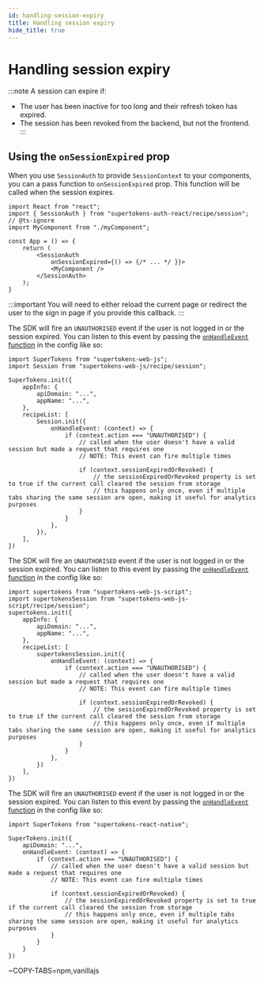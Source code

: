 ```yaml
---
id: handling-session-expiry
title: Handling session expiry
hide_title: true
---
```



<!-- COPY DOCS -->
<!-- ./thirdpartyemailpassword/common-customizations/sessions/handling-session-expiry.mdx -->



# Handling session expiry

:::note
A session can expire if:
- The user has been inactive for too long and their refresh token has expired.
- The session has been revoked from the backend, but not the frontend.
:::

## Using the `onSessionExpired` prop
When you use `SessionAuth` to provide `SessionContext` to your components,
you can a pass function to `onSessionExpired` prop. This function will be called when the session expires.

<FrontendSDKTabs>
<TabItem value="reactjs">

```tsx
import React from "react";
import { SessionAuth } from "supertokens-auth-react/recipe/session";
// @ts-ignore
import MyComponent from "./myComponent";

const App = () => {
    return (
        <SessionAuth
            onSessionExpired={() => {/* ... */ }}>
            <MyComponent />
        </SessionAuth>
    );
}
```

:::important
You will need to either reload the current page or redirect the user to the sign in page if you provide this callback.
:::


</TabItem>
<TabItem value="vanillajs">

<NpmOrScriptTabs>
<TabItem value="npm">

The SDK will fire an `UNAUTHORISED` event if the user is not logged in or the session expired. You can listen to this event by passing the [`onHandleEvent` function](../../advanced-customizations/frontend-hooks/handle-event) in the config like so:

```tsx
import SuperTokens from "supertokens-web-js";
import Session from "supertokens-web-js/recipe/session";

SuperTokens.init({
    appInfo: {
        apiDomain: "...",
        appName: "...",
    },
    recipeList: [
        Session.init({
            onHandleEvent: (context) => {
                if (context.action === "UNAUTHORISED") {
                    // called when the user doesn't have a valid session but made a request that requires one
                    // NOTE: This event can fire multiple times

                    if (context.sessionExpiredOrRevoked) {
                        // the sessionExpiredOrRevoked property is set to true if the current call cleared the session from storage
                        // this happens only once, even if multiple tabs sharing the same session are open, making it useful for analytics purposes
                    }
                }
            },
        }),
    ],
})
```

</TabItem>
<TabItem value="script">

The SDK will fire an `UNAUTHORISED` event if the user is not logged in or the session expired. You can listen to this event by passing the [`onHandleEvent` function](../../advanced-customizations/frontend-hooks/handle-event) in the config like so:

```tsx
import supertokens from "supertokens-web-js-script";
import supertokensSession from "supertokens-web-js-script/recipe/session";
supertokens.init({
    appInfo: {
        apiDomain: "...",
        appName: "...",
    },
    recipeList: [
        supertokensSession.init({
            onHandleEvent: (context) => {
                if (context.action === "UNAUTHORISED") {
                    // called when the user doesn't have a valid session but made a request that requires one
                    // NOTE: This event can fire multiple times

                    if (context.sessionExpiredOrRevoked) {
                        // the sessionExpiredOrRevoked property is set to true if the current call cleared the session from storage
                        // this happens only once, even if multiple tabs sharing the same session are open, making it useful for analytics purposes
                    }
                }
            },
        })
    ],
})
```

</TabItem>
</NpmOrScriptTabs>

</TabItem>
<TabItem value="react-native">

The SDK will fire an `UNAUTHORISED` event if the user is not logged in or the session expired. You can listen to this event by passing the [`onHandleEvent` function](../../advanced-customizations/frontend-hooks/handle-event) in the config like so:

```tsx
import SuperTokens from "supertokens-react-native";

SuperTokens.init({
    apiDomain: "...",
    onHandleEvent: (context) => {
        if (context.action === "UNAUTHORISED") {
            // called when the user doesn't have a valid session but made a request that requires one
            // NOTE: This event can fire multiple times

            if (context.sessionExpiredOrRevoked) {
                // the sessionExpiredOrRevoked property is set to true if the current call cleared the session from storage
                // this happens only once, even if multiple tabs sharing the same session are open, making it useful for analytics purposes
            }
        }
    }
})
```

</TabItem>

<TabItem value="angular">

~COPY-TABS=npm,vanillajs

</TabItem>

</FrontendSDKTabs>
